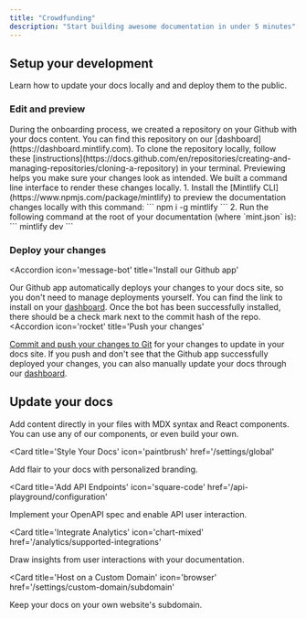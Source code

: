 ```yaml
---
title: "Crowdfunding"
description: "Start building awesome documentation in under 5 minutes"
---
```


## Setup your development

Learn how to update your docs locally and and deploy them to the public.

### Edit and preview

<AccordionGroup>
  <Accordion
    icon='github'
    title='Clone your docs locally'
  >
    During the onboarding process, we created a repository on your Github with
    your docs content. You can find this repository on our
    [dashboard](https://dashboard.mintlify.com). To clone the repository
    locally, follow these
    [instructions](https://docs.github.com/en/repositories/creating-and-managing-repositories/cloning-a-repository)
    in your terminal.
  </Accordion>
  <Accordion
    icon='rectangle-terminal'
    title='Preview changes'
  >
    Previewing helps you make sure your changes look as intended. We built a
    command line interface to render these changes locally. 1. Install the
    [Mintlify CLI](https://www.npmjs.com/package/mintlify) to preview the
    documentation changes locally with this command: ``` npm i -g mintlify ```
    2. Run the following command at the root of your documentation (where
    `mint.json` is): ``` mintlify dev ```
  </Accordion>
</AccordionGroup>

### Deploy your changes

<AccordionGroup>

<Accordion
  icon='message-bot'
  title='Install our Github app'
>
  Our Github app automatically deploys your changes to your docs site, so you
  don't need to manage deployments yourself. You can find the link to install on
  your [dashboard](https://dashboard.mintlify.com). Once the bot has been
  successfully installed, there should be a check mark next to the commit hash
  of the repo.
</Accordion>
<Accordion
  icon='rocket'
  title='Push your changes'
>
  [Commit and push your changes to
  Git](https://docs.github.com/en/get-started/using-git/pushing-commits-to-a-remote-repository#about-git-push)
  for your changes to update in your docs site. If you push and don't see that
  the Github app successfully deployed your changes, you can also manually
  update your docs through our [dashboard](https://dashboard.mintlify.com).
</Accordion>

</AccordionGroup>

## Update your docs

Add content directly in your files with MDX syntax and React components. You can use any of our components, or even build your own.

<CardGroup>

<Card
  title='Style Your Docs'
  icon='paintbrush'
  href='/settings/global'
>
  Add flair to your docs with personalized branding.
</Card>

<Card
  title='Add API Endpoints'
  icon='square-code'
  href='/api-playground/configuration'
>
  Implement your OpenAPI spec and enable API user interaction.
</Card>

<Card
  title='Integrate Analytics'
  icon='chart-mixed'
  href='/analytics/supported-integrations'
>
  Draw insights from user interactions with your documentation.
</Card>

<Card
  title='Host on a Custom Domain'
  icon='browser'
  href='/settings/custom-domain/subdomain'
>
  Keep your docs on your own website's subdomain.
</Card>

</CardGroup>
